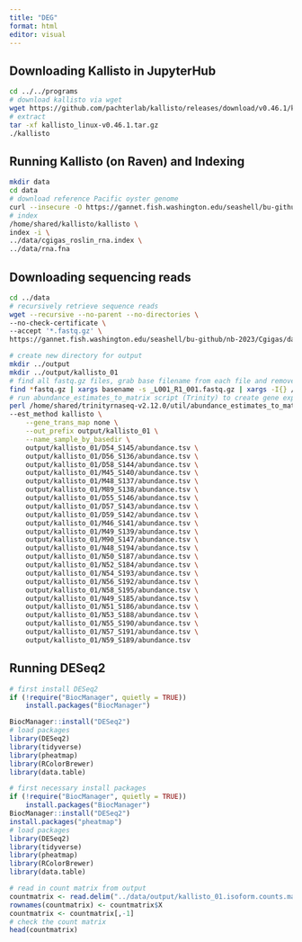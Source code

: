 ```yaml
---
title: "DEG"
format: html
editor: visual
---
```


## Downloading Kallisto in JupyterHub
```bash
cd ../../programs
# download kallisto via wget
wget https://github.com/pachterlab/kallisto/releases/download/v0.46.1/kallisto_linux-v0.46.1.tar.gz
# extract
tar -xf kallisto_linux-v0.46.1.tar.gz
./kallisto
```

## Running Kallisto (on Raven) and Indexing
```bash
mkdir data
cd data
# download reference Pacific oyster genome
curl --insecure -O https://gannet.fish.washington.edu/seashell/bu-github/nb-2023/Cgigas/data/rna.fna
# index
/home/shared/kallisto/kallisto \
index -i \
../data/cgigas_roslin_rna.index \
../data/rna.fna
```

## Downloading sequencing reads
```bash
cd ../data
# recursively retrieve sequence reads
wget --recursive --no-parent --no-directories \
--no-check-certificate \
--accept '*.fastq.gz' \
https://gannet.fish.washington.edu/seashell/bu-github/nb-2023/Cgigas/data/nopp/

# create new directory for output
mkdir ../output
mkdir ../output/kallisto_01
# find all fastq.gz files, grab base filename from each file and remove suffix, and run quant
find *fastq.gz | xargs basename -s _L001_R1_001.fastq.gz | xargs -I{} /home/shared/kallisto/kallisto quant -i cgigas_roslin_rna.index -o output/kallisto_01/{} -t 40 --single -l 100 -s 10 {}_L001_R1_001.fastq.gz
# run abundance_estimates_to_matrix script (Trinity) to create gene expression matrix
perl /home/shared/trinityrnaseq-v2.12.0/util/abundance_estimates_to_matrix.pl \
--est_method kallisto \
    --gene_trans_map none \
    --out_prefix output/kallisto_01 \
    --name_sample_by_basedir \
    output/kallisto_01/D54_S145/abundance.tsv \
    output/kallisto_01/D56_S136/abundance.tsv \
    output/kallisto_01/D58_S144/abundance.tsv \
    output/kallisto_01/M45_S140/abundance.tsv \
    output/kallisto_01/M48_S137/abundance.tsv \
    output/kallisto_01/M89_S138/abundance.tsv \
    output/kallisto_01/D55_S146/abundance.tsv \
    output/kallisto_01/D57_S143/abundance.tsv \
    output/kallisto_01/D59_S142/abundance.tsv \
    output/kallisto_01/M46_S141/abundance.tsv \
    output/kallisto_01/M49_S139/abundance.tsv \
    output/kallisto_01/M90_S147/abundance.tsv \
    output/kallisto_01/N48_S194/abundance.tsv \
    output/kallisto_01/N50_S187/abundance.tsv \
    output/kallisto_01/N52_S184/abundance.tsv \
    output/kallisto_01/N54_S193/abundance.tsv \
    output/kallisto_01/N56_S192/abundance.tsv \
    output/kallisto_01/N58_S195/abundance.tsv \
    output/kallisto_01/N49_S185/abundance.tsv \
    output/kallisto_01/N51_S186/abundance.tsv \
    output/kallisto_01/N53_S188/abundance.tsv \
    output/kallisto_01/N55_S190/abundance.tsv \
    output/kallisto_01/N57_S191/abundance.tsv \
    output/kallisto_01/N59_S189/abundance.tsv
```

## Running DESeq2
```r
# first install DESeq2
if (!require("BiocManager", quietly = TRUE))
    install.packages("BiocManager")

BiocManager::install("DESeq2")
# load packages
library(DESeq2)
library(tidyverse)
library(pheatmap)
library(RColorBrewer)
library(data.table)

# first necessary install packages
if (!require("BiocManager", quietly = TRUE))
    install.packages("BiocManager")
BiocManager::install("DESeq2")
install.packages("pheatmap")
# load packages
library(DESeq2)
library(tidyverse)
library(pheatmap)
library(RColorBrewer)
library(data.table)

# read in count matrix from output
countmatrix <- read.delim("../data/output/kallisto_01.isoform.counts.matrix", header = TRUE, sep = '\t')
rownames(countmatrix) <- countmatrix$X
countmatrix <- countmatrix[,-1]
# check the count matrix
head(countmatrix)
```
